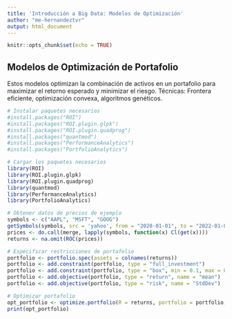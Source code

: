 ```yaml
---
title: 'Introducción a Big Data: Modelos de Optimización'
author: "me-hernandeztvr"
output: html_document
---
```


```r
knitr::opts_chunk$set(echo = TRUE)
```

## Modelos de Optimización de Portafolio
Estos modelos optimizan la combinación de activos en un portafolio para maximizar el retorno esperado y minimizar el riesgo.
Técnicas: Frontera eficiente, optimización convexa, algoritmos genéticos.

```r
# Instalar paquetes necesarios
#install.packages("ROI")
#install.packages("ROI.plugin.glpk")
#install.packages("ROI.plugin.quadprog")
#install.packages("quantmod")
#install.packages("PerformanceAnalytics")
#install.packages("PortfolioAnalytics")

# Cargar los paquetes necesarios
library(ROI)
library(ROI.plugin.glpk)
library(ROI.plugin.quadprog)
library(quantmod)
library(PerformanceAnalytics)
library(PortfolioAnalytics)

# Obtener datos de precios de ejemplo
symbols <- c("AAPL", "MSFT", "GOOG")
getSymbols(symbols, src = 'yahoo', from = "2020-01-01", to = "2022-01-01")
prices <- do.call(merge, lapply(symbols, function(x) Cl(get(x))))
returns <- na.omit(ROC(prices))

# Especificar restricciones de portafolio
portfolio <- portfolio.spec(assets = colnames(returns))
portfolio <- add.constraint(portfolio, type = "full_investment")
portfolio <- add.constraint(portfolio, type = "box", min = 0.1, max = 0.6)
portfolio <- add.objective(portfolio, type = "return", name = "mean")
portfolio <- add.objective(portfolio, type = "risk", name = "StdDev")

# Optimizar portafolio
opt_portfolio <- optimize.portfolio(R = returns, portfolio = portfolio, optimize_method = "ROI")
print(opt_portfolio)


```

